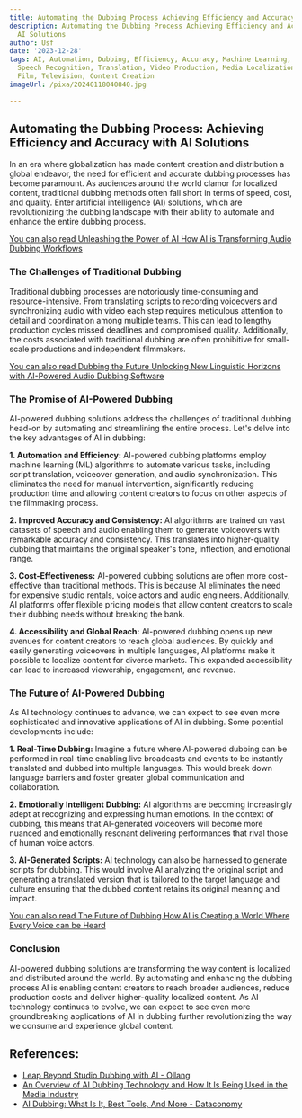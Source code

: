 ```yaml
---
title: Automating the Dubbing Process Achieving Efficiency and Accuracy with AI Solutions
description: Automating the Dubbing Process Achieving Efficiency and Accuracy with
  AI Solutions
author: Usf
date: '2023-12-28'
tags: AI, Automation, Dubbing, Efficiency, Accuracy, Machine Learning, Language Processing,
  Speech Recognition, Translation, Video Production, Media Localization, Entertainment,
  Film, Television, Content Creation
imageUrl: /pixa/20240118040840.jpg

---
```

## Automating the Dubbing Process:  Achieving Efficiency  and Accuracy  with  AI Solutions

In an era where globalization has made content creation and distribution a global endeavor, the need for efficient and accurate dubbing processes has become paramount. As audiences around the world clamor for localized  content, traditional dubbing methods often fall short in terms of speed, cost, and quality. Enter artificial intelligence (AI) solutions, which are revolutionizing the dubbing landscape with their ability  to automate and enhance the entire dubbing process.

[You can also read Unleashing the Power of AI How AI is Transforming  Audio Dubbing Workflows](Unleashing%20the%20Power%20of%20AI%20How%20AI%20is%20Transforming%20Audio%20Dubbing%20Workflows)


### The Challenges of Traditional Dubbing

Traditional dubbing processes are  notoriously time-consuming and  resource-intensive. From translating scripts to recording voiceovers and synchronizing audio with video each step requires meticulous attention to detail  and coordination among multiple teams.  This can lead to lengthy production cycles missed deadlines and  compromised quality. Additionally, the costs associated  with traditional dubbing  are often prohibitive for small-scale productions and  independent filmmakers.

[You can also read Dubbing the Future  Unlocking New Linguistic Horizons  with AI-Powered Audio Dubbing Software](Dubbing%20the%20Future%20Unlocking%20New%20Linguistic%20Horizons%20with%20AI-Powered%20Audio%20Dubbing%20Software)


### The  Promise of AI-Powered Dubbing

AI-powered dubbing  solutions address the challenges of traditional dubbing head-on by automating and streamlining the entire  process. Let's delve into the key advantages of AI in dubbing:

**1. Automation and Efficiency:**  AI-powered dubbing platforms employ machine learning (ML) algorithms to automate  various tasks, including script translation, voiceover generation, and audio synchronization. This  eliminates the  need  for manual intervention, significantly reducing production time and allowing content creators to focus on other aspects of the filmmaking process.

**2. Improved Accuracy and  Consistency:** AI algorithms are trained  on vast datasets of speech and audio enabling them to generate voiceovers with remarkable accuracy and consistency. This translates  into higher-quality dubbing that maintains the original speaker's tone, inflection, and emotional range.

**3. Cost-Effectiveness:** AI-powered  dubbing solutions are often  more cost-effective than traditional methods. This is because AI  eliminates the need for expensive  studio rentals, voice actors and audio engineers. Additionally, AI platforms offer flexible pricing models that allow content creators to scale their  dubbing needs without breaking the bank.

**4. Accessibility and  Global Reach:** AI-powered dubbing opens up new avenues for content creators to reach global audiences.  By quickly and easily generating voiceovers in multiple languages, AI platforms make it possible  to  localize content for diverse markets. This expanded accessibility can lead to increased viewership, engagement, and revenue.

###  The Future of AI-Powered Dubbing

As  AI technology continues  to advance, we can expect to see even more sophisticated and innovative applications of AI in dubbing. Some potential developments include:

**1. Real-Time Dubbing:** Imagine a future where AI-powered dubbing can be performed in real-time enabling live broadcasts and events to be  instantly translated and  dubbed into  multiple languages. This would break down language barriers and foster greater global communication and collaboration.

**2.  Emotionally Intelligent Dubbing:** AI algorithms are  becoming increasingly adept at recognizing and expressing human emotions. In the context of  dubbing, this means that AI-generated voiceovers will become more  nuanced and emotionally resonant delivering performances  that rival  those of human voice actors.

**3. AI-Generated  Scripts:** AI technology can also be harnessed to generate scripts for dubbing. This would involve  AI analyzing the original script and generating a translated version  that is tailored to the target language and culture ensuring that the dubbed content retains its original meaning and impact.

[You can  also read The Future of Dubbing How AI is Creating a World  Where Every Voice can be Heard](The%20Future%20of%20Dubbing%20How%20AI%20is%20Creating%20a%20World%20Where%20Every%20Voice%20can%20be%20Heard)


### Conclusion

AI-powered  dubbing solutions are transforming the way content is  localized and distributed around the world.  By automating and enhancing the dubbing process AI is enabling content creators to reach broader audiences,  reduce production costs and deliver higher-quality localized  content. As AI  technology continues to  evolve, we can expect to see even more groundbreaking applications of AI in dubbing further revolutionizing the way  we consume and experience global content.

## References:
- [Leap Beyond Studio Dubbing with AI - Ollang](https://ollang.com/solutions/ai-dubbing)
- [An Overview of AI Dubbing Technology and How It Is Being Used in the Media Industry](https://wavel.ai/blog/an-overview-of-the-current-state-of-ai-dubbing-technology-and-how-it-is-being-used-in-the-media-industry/)
- [AI Dubbing: What Is It, Best Tools, And More - Dataconomy](https://dataconomy.com/2023/10/26/ai-dubbing-what-is-it-best-tools/)
